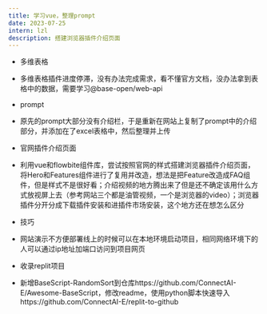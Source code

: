 ```yaml
---
title: 学习vue，整理prompt
date: 2023-07-25
intern: lzl
description: 搭建浏览器插件介绍页面
---
```


- 多维表格
- 多维表格插件进度停滞，没有办法完成需求，看不懂官方文档，没办法拿到表格中的数据，需要学习@base-open/web-api

- prompt
- 原先的prompt大部分没有介绍栏，于是重新在网站上复制了prompt中的介绍部分，并添加在了excel表格中，然后整理并上传

- 官网插件介绍页面
- 利用vue和flowbite组件库，尝试按照官网的样式搭建浏览器插件介绍页面，将Hero和Features组件进行了复用并改造，想法是把Feature改造成FAQ组件，但是样式不是很好看；介绍视频的地方腾出来了但是还不确定该用什么方式放视屏上去（参考网站三个都是油管视频，一个是浏览器的video）；浏览器插件分开分成下载插件安装和进插件市场安装，这个地方还在想怎么区分

- 技巧
- 网站演示不方便部署线上的时候可以在本地环境启动项目，相同网络环境下的人可以通过ip地址加端口访问到项目网页

- 收录replit项目
- 新增BaseScript-RandomSort到仓库https://github.com/ConnectAI-E/Awesome-BaseScript，修改readme，使用python脚本快速导入https://github.com/ConnectAI-E/replit-to-github